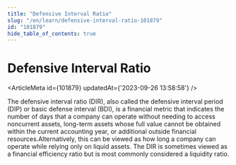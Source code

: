 ```yaml
---
title: "Defensive Interval Ratio"
slug: "/en/learn/defensive-interval-ratio-101879"
id: "101879"
hide_table_of_contents: true
---
```



# Defensive Interval Ratio

<ArticleMeta id={101879} updatedAt={'2023-09-26 13:58:58'} />
<div className='border-solid border-b border-t-0 my-4 border-[var(--ifm-color-gray-300)]' />

The defensive interval ratio (DIR), also called the defensive interval period (DIP) or basic defense interval (BDI), is a financial metric that indicates the number of days that a company can operate without needing to access noncurrent assets, long-term assets whose full value cannot be obtained within the current accounting year, or additional outside financial resources.Alternatively, this can be viewed as how long a company can operate while relying only on liquid assets. The DIR is sometimes viewed as a financial efficiency ratio but is most commonly considered a liquidity ratio.
